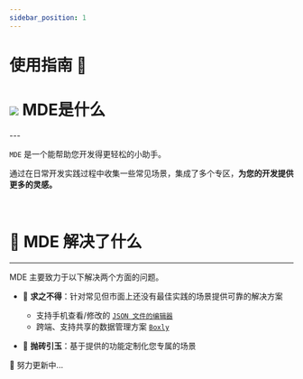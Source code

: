 ```yaml
---
sidebar_position: 1
---
```


# 使用指南 🎊

<h1 className="inline-flex-center">
  <img
    src="/img/logo.svg"
    loading="lazy"
    style={{ width: "1.2em", marginRight: ".2em" }}
    className="jack-in-the-box"
  />
  <span>MDE是什么</span>
</h1>
---

<a>`MDE`</a> 是一个能帮助您开发得更轻松的小助手。

通过在日常开发实践过程中收集一些常见场景，集成了多个专区，**为您的开发提供更多的灵感。**

<br />

# 🧐 MDE 解决了什么

---

MDE 主要致力于以下解决两个方面的问题。

- 🐣 **求之不得**：针对常见但市面上还没有最佳实践的场景提供可靠的解决方案

  - 支持手机查看/修改的 [`JSON 文件的编辑器`](/docs/tools/json)
  - 跨端、支持共享的数据管理方案 [`Boxly`](/docs/front-end/data-management/boxly/intro)

- 🧱 **抛砖引玉**：基于提供的功能定制化您专属的场景

💪 努力更新中...

<!--
TODO
  添加指引 ⬆️
  介绍分区
  新增 共建请求
 -->
